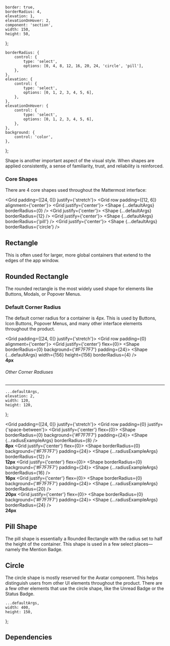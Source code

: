 


    border: true,
    borderRadius: 4,
    elevation: 1,
    elevationOnHover: 2,
    component: 'section',
    width: 150,
    height: 50,
};

    borderRadius: {
        control: {
            type: 'select',
            options: [0, 4, 8, 12, 16, 20, 24, 'circle', 'pill'],
        },
    },
    elevation: {
        control: {
            type: 'select',
            options: [0, 1, 2, 3, 4, 5, 6],
        },
    },
    elevationOnHover: {
        control: {
            type: 'select',
            options: [0, 1, 2, 3, 4, 5, 6],
        },
    },
    background: {
        control: 'color',
    },
};

<ThemeProvider />

<Meta component={Shape} title="Foundations/Shape" />

<Title>Shape</Title>

<Subtitle>
    Shape is another important aspect of the visual style. When shapes are applied consistently, a
    sense of familiarity, trust, and reliability is reinforced.
</Subtitle>

### Core Shapes

There are 4 core shapes used throughout the Mattermost interface:

<Grid padding={[24, 0]} justify={'stretch'}>
    <Grid row padding={[12, 6]} alignment={'center'}>
        <Grid justify={'center'}>
            <Shape {...defaultArgs} borderRadius={0} />
        </Grid>
        <Grid justify={'center'}>
            <Shape {...defaultArgs} borderRadius={12} />
        </Grid>
        <Grid justify={'center'}>
            <Shape {...defaultArgs} borderRadius={'pill'} />
        </Grid>
        <Grid justify={'center'}>
            <Shape {...defaultArgs} borderRadius={'circle'} />
        </Grid>
    </Grid>
</Grid>

<ArgsTable of={Shape} />

## Rectangle

This is often used for larger, more global containers that extend to the edges of the app window.

## Rounded Rectangle

The rounded rectangle is the most widely used shape for elements like Buttons, Modals, or Popover Menus.

### Default Corner Radius

The default corner radius for a container is 4px.
This is used by Buttons, Icon Buttons, Popover Menus, and many other interface elements throughout the product.

<Grid padding={[24, 0]} justify={'stretch'}>
    <Grid row padding={0} alignment={'center'}>
        <Grid justify={'center'} flex={0}>
            <Shape borderRadius={0} background={'#F7F7F7'} padding={24}>
                <Shape {...defaultArgs} width={156} height={156} borderRadius={4} />
            </Shape>
            <br />
            <strong>4px</strong>
        </Grid>
    </Grid>
</Grid>

###### Other Corner Radiuses

---

    ...defaultArgs,
    elevation: 2,
    width: 120,
    height: 120,
};

<Grid padding={[24, 0]} justify={'stretch'}>
    <Grid row padding={0} justify={'space-between'}>
        <Grid justify={'center'} flex={0}>
            <Shape borderRadius={0} background={'#F7F7F7'} padding={24}>
                <Shape {...radiusExampleArgs} borderRadius={8} />
            </Shape>
            <br />
            <strong>8px</strong>
        </Grid>
        <Grid justify={'center'} flex={0}>
            <Shape borderRadius={0} background={'#F7F7F7'} padding={24}>
                <Shape {...radiusExampleArgs} borderRadius={12} />
            </Shape>
            <br />
            <strong>12px</strong>
        </Grid>
        <Grid justify={'center'} flex={0}>
            <Shape borderRadius={0} background={'#F7F7F7'} padding={24}>
                <Shape {...radiusExampleArgs} borderRadius={16} />
            </Shape>
            <br />
            <strong>16px</strong>
        </Grid>
        <Grid justify={'center'} flex={0}>
            <Shape borderRadius={0} background={'#F7F7F7'} padding={24}>
                <Shape {...radiusExampleArgs} borderRadius={20} />
            </Shape>
            <br />
            <strong>20px</strong>
        </Grid>
        <Grid justify={'center'} flex={0}>
            <Shape borderRadius={0} background={'#F7F7F7'} padding={24}>
                <Shape {...radiusExampleArgs} borderRadius={24} />
            </Shape>
            <br />
            <strong>24px</strong>
        </Grid>
    </Grid>
</Grid>

## Pill Shape

The pill shape is essentially a Rounded Rectangle with the radius set to half the height of the container.
This shape is used in a few select places—namely the Mention Badge.

## Circle

The circle shape is mostly reserved for the Avatar component.
This helps distinguish users from other UI elements throughout the product.
There are a few other elements that use the circle shape, like the Unread Badge or the Status Badge.

    ...defaultArgs,
    width: 400,
    height: 150,
};

## Dependencies

<DependenciesTable titleDependencies="Dependencies" titleDependents="Dependents" of={Shape} />

<Canvas hidden>
    <Story
        name="Rectangle"
        argTypes={argTypes}
        args={{
            ...canvasExampleArgs,
            borderRadius: 0,
            elevation: 0,
        }}
    >
        {Template.bind({})}
    </Story>
    <Story
        name="Rounded Rectangle"
        argTypes={argTypes}
        args={{
            ...canvasExampleArgs,
            borderRadius: 16,
        }}
    >
        {Template.bind({})}
    </Story>
    <Story
        name="Pill"
        argTypes={argTypes}
        args={{
            ...canvasExampleArgs,
            borderRadius: 'pill',
            elevation: 2,
        }}
    >
        {Template.bind({})}
    </Story>
    <Story
        name="Circle"
        argTypes={argTypes}
        args={{
            ...canvasExampleArgs,
            borderRadius: 'circle',
            elevation: 3,
            component: 'section',
            width: 300,
            height: 100,
        }}
    >
        {Template.bind({})}
    </Story>
</Canvas>

